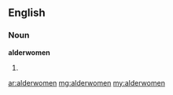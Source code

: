==English==

===Noun===
'''alderwomen'''

# {{plural of|[[alderwoman]]}}

[[ar:alderwomen]]
[[mg:alderwomen]]
[[my:alderwomen]]